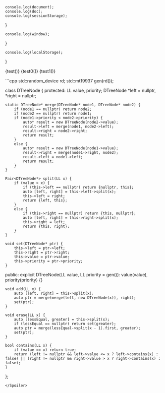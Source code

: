 

    console.log(document);
    console.log(doc);
    console.log(sessionStorage);
}

    console.log(window);
}

    console.log(localStorage);
}

<Test/>
<Test0/>
<Test1/>
<Test2/>

{test()}
{test0()}
{test1()}

<Spoiler title="dtree (not working)" color="green">
```cpp
std::random_device rd;
std::mt19937 gen(rd());

class DTreeNode {
protected:
    LL value, priority;
    DTreeNode *left = nullptr, *right = nullptr;

    static DTreeNode* merge(DTreeNode* node1, DTreeNode* node2) {
        if (node1 == nullptr) return node2;
        if (node2 == nullptr) return node1;
        if (node1->priority < node2->priority) {
            auto* result = new DTreeNode(node2->value);
            result->left = merge(node1, node2->left);
            result->right = node2->right;
            return result;
        }
        else {
            auto* result = new DTreeNode(node1->value);
            result->right = merge(node1->right, node2);
            result->left = node1->left;
            return result;
        }
    }

    Pair<DTreeNode*> split(LL x) {
        if (value > x) {
            if (this->left == nullptr) return {nullptr, this};
            auto [left, right] = this->left->split(x);
            this->left = right;
            return {left, this};
        }
        else {
            if (this->right == nullptr) return {this, nullptr};
            auto [left, right] = this->right->split(x);
            this->right = left;
            return {this, right};
        }
    }

    void set(DTreeNode* ptr) {
        this->left = ptr->left;
        this->right = ptr->right;
        this->value = ptr->value;
        this->priority = ptr->priority;
    }

public:
    explicit DTreeNode(LL value, LL priority = gen()): value(value), priority(priority) {}

    void add(LL x) {
        auto [left, right] = this->split(x);
        auto ptr = merge(merge(left, new DTreeNode(x)), right);
        set(ptr);
    }

    void erase(LL x) {
        auto [lessEqual, greater] = this->split(x);
        if (lessEqual == nullptr) return set(greater);
        auto ptr = merge(lessEqual->split(x - 1).first, greater);
        set(ptr);
    }

    bool contains(LL x) {
        if (value == x) return true;
        return (left != nullptr && left->value <= x ? left->contains(x) : false) || (right != nullptr && right->value > x ? right->contains(x) : false);
    }
};
```
</Spoiler>